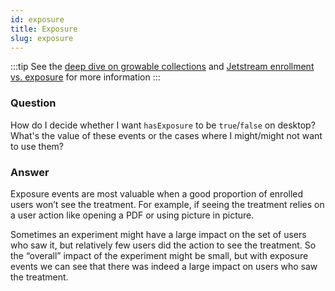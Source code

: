 ```yaml
---
id: exposure
title: Exposure
slug: exposure
---
```


:::tip
See the [deep dive on growable collections](/cookbook/fml/growable-collections#exposure-events) and [Jetstream enrollment vs. exposure](/deep-dives/jetstream/overview#enrollment-vs-exposure) for more information
:::

### Question
How do I decide whether I want `hasExposure` to be `true`/`false` on desktop? What's the value of these events or the cases where I might/might not want to use them?

### Answer
Exposure events are most valuable when a good proportion of enrolled users won’t see the treatment. For example, if seeing the treatment relies on a user action like opening a PDF or using picture in picture.

Sometimes an experiment might have a large impact on the set of users who saw it, but relatively few users did the action to see the treatment. So the “overall” impact of the experiment might be small, but with exposure events we can see that there was indeed a large impact on users who saw the treatment.
